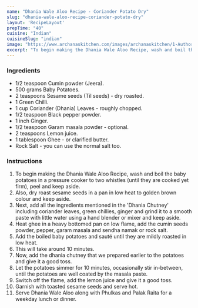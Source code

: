---
name: "Dhania Wale Aloo Recipe - Coriander Potato Dry"
slug: "dhania-wale-aloo-recipe-coriander-potato-dry"
layout: 'RecipeLayout'
prepTime: "40"
cuisine: "Indian"
cuisineSlug: "indian"
image: "https://www.archanaskitchen.com/images/archanaskitchen/1-Author/Nithya_Anantham/Dhania_Wale_Aloo_Recipe.jpg"
excerpt: "To begin making the Dhania Wale Aloo Recipe, wash and boil the baby potatoes in a pressure cooker to two whistles until they are cooked yet firm, peel and keep aside"
---

### Ingredients

- 1/2 teaspoon Cumin powder (Jeera).
- 500 grams Baby Potatoes.
- 2 teaspoons Sesame seeds (Til seeds) - dry roasted.
- 1 Green Chilli.
- 1 cup Coriander (Dhania) Leaves - roughly chopped.
- 1/2 teaspoon Black pepper powder.
- 1 inch Ginger.
- 1/2 teaspoon Garam masala powder - optional.
- 2 teaspoons Lemon juice.
- 1 tablespoon Ghee - or clarified butter.
- Rock Salt - you can use the normal salt too.

### Instructions

1. To begin making the Dhania Wale Aloo Recipe, wash and boil the baby potatoes in a pressure cooker to two whistles (until they are cooked yet firm), peel and keep aside.
1. Also, dry roast sesame seeds in a pan in low heat to golden brown colour and keep aside.
1. Next, add all the ingredients mentioned in the 'Dhania Chutney' including coriander leaves, green chillies, ginger and grind it to a smooth paste with little water using a hand blender or mixer and keep aside.
1. Heat ghee in a heavy bottomed pan on low flame, add the cumin seeds powder, pepper, garam masala and sendha namak or rock salt.
1. Add the boiled baby potatoes and sauté until they are mildly roasted in low heat.
1. This will take around 10 minutes.
1. Now, add the dhania chutney that we prepared earlier to the potatoes and give it a good toss.
1. Let the potatoes simmer for 10 minutes, occasionally stir in-between, until the potatoes are well coated by the masala paste.
1. Switch off the flame, add the lemon juice and give it a good toss.
1. Garnish with toasted sesame seeds and serve hot.
1. Serve Dhania Wale Aloo along with Phulkas and Palak Raita for a weekday lunch or dinner.
